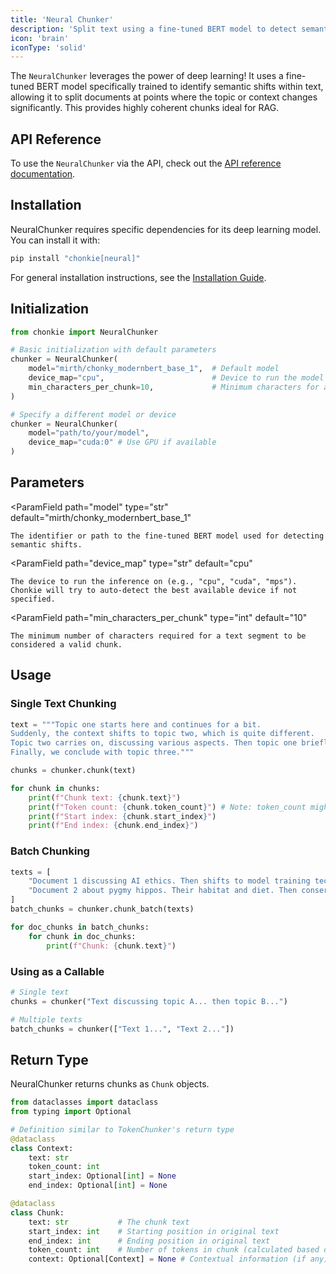 ```yaml
---
title: 'Neural Chunker'
description: 'Split text using a fine-tuned BERT model to detect semantic shifts'
icon: 'brain'
iconType: 'solid'
---
```


The `NeuralChunker` leverages the power of deep learning! It uses a fine-tuned BERT model specifically trained to identify semantic shifts within text, allowing it to split documents at points where the topic or context changes significantly. This provides highly coherent chunks ideal for RAG.

## API Reference
To use the `NeuralChunker` via the API, check out the [API reference documentation](../../api-reference/neural-chunker).

## Installation

NeuralChunker requires specific dependencies for its deep learning model. You can install it with:

```bash
pip install "chonkie[neural]"
```

<Info>For general installation instructions, see the [Installation Guide](/getting-started/installation).</Info>

## Initialization

```python
from chonkie import NeuralChunker

# Basic initialization with default parameters
chunker = NeuralChunker(
    model="mirth/chonky_modernbert_base_1",  # Default model
    device_map="cpu",                        # Device to run the model on ('cpu', 'cuda', etc.)
    min_characters_per_chunk=10,             # Minimum characters for a chunk
)

# Specify a different model or device
chunker = NeuralChunker(
    model="path/to/your/model",
    device_map="cuda:0" # Use GPU if available
)
```

## Parameters

<ParamField
    path="model"
    type="str"
    default="mirth/chonky_modernbert_base_1"
>
    The identifier or path to the fine-tuned BERT model used for detecting semantic shifts.
</ParamField>

<ParamField
    path="device_map"
    type="str"
    default="cpu"
>
    The device to run the inference on (e.g., "cpu", "cuda", "mps"). Chonkie will try to auto-detect the best available device if not specified.
</ParamField>

<ParamField
    path="min_characters_per_chunk"
    type="int"
    default="10"
>
    The minimum number of characters required for a text segment to be considered a valid chunk.
</ParamField>


## Usage

### Single Text Chunking

```python
text = """Topic one starts here and continues for a bit.
Suddenly, the context shifts to topic two, which is quite different.
Topic two carries on, discussing various aspects. Then topic one briefly returns.
Finally, we conclude with topic three."""

chunks = chunker.chunk(text)

for chunk in chunks:
    print(f"Chunk text: {chunk.text}")
    print(f"Token count: {chunk.token_count}") # Note: token_count might be added post-hoc or not available depending on implementation
    print(f"Start index: {chunk.start_index}")
    print(f"End index: {chunk.end_index}")
```

### Batch Chunking

```python
texts = [
    "Document 1 discussing AI ethics. Then shifts to model training techniques.",
    "Document 2 about pygmy hippos. Their habitat and diet. Then conservation efforts."
]
batch_chunks = chunker.chunk_batch(texts)

for doc_chunks in batch_chunks:
    for chunk in doc_chunks:
        print(f"Chunk: {chunk.text}")
```

### Using as a Callable

```python
# Single text
chunks = chunker("Text discussing topic A... then topic B...")

# Multiple texts
batch_chunks = chunker(["Text 1...", "Text 2..."])
```

## Return Type

NeuralChunker returns chunks as `Chunk` objects.

```python
from dataclasses import dataclass
from typing import Optional

# Definition similar to TokenChunker's return type
@dataclass
class Context:
    text: str
    token_count: int
    start_index: Optional[int] = None
    end_index: Optional[int] = None

@dataclass
class Chunk:
    text: str           # The chunk text
    start_index: int    # Starting position in original text
    end_index: int      # Ending position in original text
    token_count: int    # Number of tokens in chunk (calculated based on the tokenizer used)
    context: Optional[Context] = None # Contextual information (if any)
```
